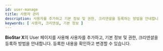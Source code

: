 ```yaml
---
id: user-manage
title: 사용자 관리
description: 사용자를 추가하고 기본 정보 및 권한, 크리덴셜을 등록하는 방법을 안내합니다.
keywords: [ 사용자, 크리덴셜, 기본 정보 ]
---
```


**BioStar X**의 <Cmd>User</Cmd> 페이지를 사용해 사용자를 추가하고, 기본 정보 및 권한, 크리덴셜을 등록하 방법을 안내합니다. 등록한 내용을 확인하고 변경할 수 있습니다.

<DocCardList/>